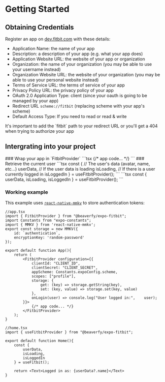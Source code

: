 
# Getting Started
## Obtaining Credentials
Register an app on [dev.fitbit.com](https://dev.fitbit.com/apps/new) with these details:

- Application Name: the name of your app
- Description: a description of your app (e.g. what your app does)
- Application Website URL: the website of your app or organization
- Organization: the name of your organization (you may be able to use your username instead)
- Organization Website URL: the website of your organization (you may be able to use your personal website instead)
- Terms of Service URL: the terms of service of your app
- Privacy Policy URL: the privacy policy of your app
- OAuth 2.0 Application Type: client (since your oauth is going to be managed by your app)
- Redirect URL `scheme://fitbit` (replacing scheme with your app's scheme)
- Default Access Type: If you need to read or read & write

<Callout type="warning">
It's important to add the `fitbit` path to your redirect URL or you'll get a 404 when trying to authorize your app
</Callout>

## Intergrating into your project
<Steps>
### Wrap your app in `FitbitProvider`
```tsx
<FitbitProvider configuration={{
    // configuration
}}>
    {/* app code... */}
</FitbitProvider>
```
### Retrieve the current user
<Tabs items={['With Comments', 'Without Comments']}>
<Tabs.Tab>
```tsx
const {
    // The user's data (avatar, name, etc...)
    userData,
    // If the user data is loading
    isLoading,
    // If there is a user currently logged in
    isLoggedIn
} = useFitbitProvider();
```
</Tabs.Tab>
  <Tabs.Tab>
```tsx
const {
    userData,
    isLoading,
    isLoggedIn
} = useFitbitProvider();
```
  </Tabs.Tab>
</Tabs>
</Steps>

### Working example
This example uses [`react-native-mmkv`](https://github.com/mrousavy/react-native-mmkv) to store authentication tokens:
```tsx
//app.tsx
import { FitbitProvider } from "@beaverfy/expo-fitbit";
import Constants from "expo-constants";
import { MMKV } from 'react-native-mmkv';
export const storage = new MMKV({
    id: `authentication`,
    encryptionKey: 'random-password'
});

export default function App(){
    return (
        <FitbitProvider configuration={{
            clientId: "CLIENT_ID",
            clientSecret: "CLIENT_SECRET",
            appScheme: Constants.expoConfig.scheme,
            scopes: ["profile"],
            storage: {
                get: (key) => storage.getString(key),
                set: (key, value) => storage.set(key, value)
            },
            onLogin(user) => console.log("User logged in:",    user);
        }}>
            {/* app code... */}
        </FitbitProvider>
    );
}
```
```tsx
//home.tsx
import { useFitbitProvider } from "@beaverfy/expo-fitbit";

export default function Home(){
    const {
        userData,
        isLoading,
        isLoggedIn
    } = useFitbit();

    return <Text>Logged in as: {userData?.name}</Text>
}
```
